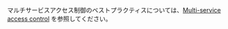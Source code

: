 マルチサービスアクセス制御のベストプラクティスについては、[Multi-service access control](../../administration/user_privs/authorization/User_privilege.md#multi-service-access-control) を参照してください。